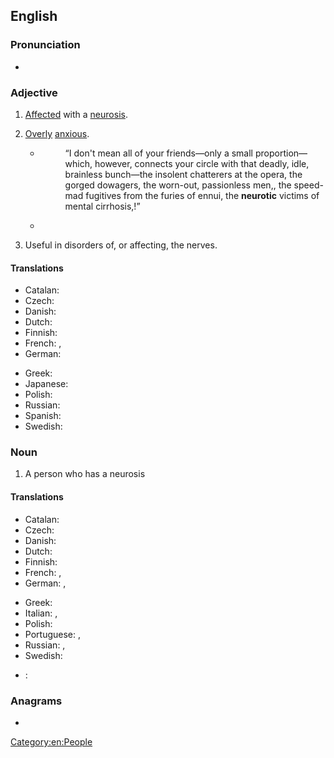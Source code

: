 ==English==

===Pronunciation===
* {{rhymes|ɒtɪk|lang=en}}

===Adjective===
{{en-adj|-}}

# [[affected|Affected]] with a [[neurosis]].
# {{lb|en|informal}} [[over|Overly]] [[anxious]].
#: {{ux|en|He is getting '''neurotic''' about time-keeping.}}
#* {{RQ:Chmbrs YngrSt|VI}}
#*: “I don't mean all of your friends—only a small proportion—which, however, connects your circle with that deadly, idle, brainless bunch—the insolent chatterers at the opera, the gorged dowagers, the worn-out, passionless men,{{nb...}}, the speed-mad fugitives from the furies of ennui, the '''neurotic''' victims of mental cirrhosis,{{nb...}}!”
#* {{RQ:Wodehouse Offing|VIII|“You did come down a wallop, didn't you? How art thou fallen from heaven, oh Lucifer, son of the morning, I said to myself. You're so terribly '''neurotic''', Bertie. You must try to be less jumpy. What you need is a good nerve tonic.”}}
# {{lb|en|medicine}} Useful in disorders of, or affecting, the nerves.

====Translations====
{{trans-top|Overanxious}}
* Catalan: {{t|ca|neuròtic}}
* Czech: {{t|cs|neurotický}}
* Danish: {{t|da|neurotisk}}
* Dutch: {{t+|nl|neurotisch}}
* Finnish: {{t+|fi|neuroottinen}}
* French: {{t+|fr|névrotique}}, {{t+|fr|psychotique}}
* German: {{t+|de|neurotisch}}
{{trans-mid}}
* Greek: {{t+|el|νευρωτικός|m}}
* Japanese: {{t|ja|神経質過ぎ|tr=shinkeishitsusugi}}
* Polish: {{t+|pl|neurotyczny|m}}
* Russian: {{t+|ru|невроти́ческий}}
* Spanish: {{t|es|neurótico}}
* Swedish: {{t|sv|neurotisk}}
{{trans-bottom}}

===Noun===
{{en-noun}}

# A person who has a neurosis

====Translations====
{{trans-top|person who has a neurosis}}
* Catalan: {{t|ca|neuròtic|m}}
* Czech: {{t|cs|neurotik|m}}
* Danish: {{t|da|neurotiker}}
* Dutch: {{t|nl|neuroot|m}}
* Finnish: {{t+|fi|neurootikko}}
* French: {{t+|fr|névrotique|m|f}}, {{t+|fr|psychotique|m|f}}
* German: {{t+|de|Neurotiker|m}}, {{t|de|Neurotikerin|f}}
{{trans-mid}}
* Greek: {{t+|el|νευρωτικός|m}}
* Italian: {{t+|it|isterico}}, {{t+|it|nevrotico}}
* Polish: {{t|pl|neurotyk|m}}
* Portuguese: {{t|pt|neurótico|m}}, {{t|pt|neurótica|f}}
* Russian: {{t+|ru|невро́тик|m}}, {{t+|ru|невропа́т|m}}
* Swedish: {{t+|sv|neurotiker|c}}
{{trans-bottom}}

{{checktrans-top}}
* {{ttbc|ia}}: {{t|ia|neurotic}}
{{trans-mid}}
{{trans-bottom}}

===Anagrams===
* {{anagrams|en|countrie|unerotic}}

[[Category:en:People]]